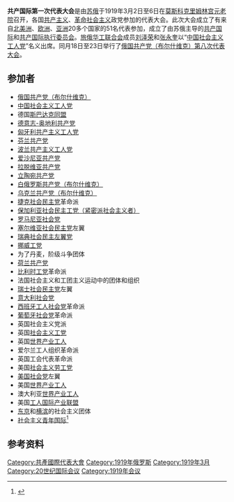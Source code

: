 '''共产国际第一次代表大会'''是由[[苏俄|苏俄]]于1919年3月2日至6日在[[莫斯科|莫斯科]][[克里姆林宫|克里姆林宫]][[克里姆林宫元老院|元老院]]召开，各国[[共产主义|共产主义]]、[[革命社会主义|革命社会主义]]政党参加的代表大会。此次大会成立了有来自[[北美洲|北美洲]]、[[欧洲|欧洲]]、[[亚洲|亚洲]]20多个国家的51名代表参加，成立了由苏俄主导的[[共产国际|共产国际]]和[[共产国际执行委员会|共产国际执行委员会]]。[[旅俄华工联合会|旅俄华工联合会]]成员[[刘泽荣|刘泽荣]]和[[张永奎|张永奎]]以“[[中国社会主义工人党|中国社会主义工人党]]”名义出席。同月18日至23日举行了[[俄国共产党（布尔什维克）第八次代表大会|俄国共产党（布尔什维克）第八次代表大会]]。

==参加者==
* [[俄国共产党（布尔什维克）|俄国共产党（布尔什维克）]]
*[[中国社会主义工人党|中国社会主义工人党]]
* 德国[[斯巴达克同盟|斯巴达克同盟]]
* [[奥地利共产党|德意志-奥地利共产党]]
* [[匈牙利共产党|匈牙利共产主义工人党]]
* [[芬兰共产党|芬兰共产党]]
* [[波兰共产党|波兰共产主义工人党]]
* [[爱沙尼亚共产党|爱沙尼亚共产党]]
* [[拉脱维亚共产党|拉脱维亚共产党]]
* [[立陶宛共产党|立陶宛共产党]]
* [[白俄罗斯共产党（布尔什维克）|白俄罗斯共产党（布尔什维克）]]
* [[乌克兰共产党（布尔什维克）|乌克兰共产党（布尔什维克）]] 
* [[捷克社会民主党|捷克社会民主党]]革命派
* [[保加利亚共产党|保加利亚社会民主工党（紧密派社会主义者）]]
* [[罗马尼亚社会党_(1918年)|罗马尼亚社会党]]
* [[塞尔维亚社会民主党|塞尔维亚社会民主党]]左翼
* [[瑞典社会民主左翼党|瑞典社会民主左翼党]]
* [[挪威工党|挪威工党]]
* 为了丹麦，阶级斗争团体
* [[荷兰共产党|荷兰共产党]]
* [[比利时工党|比利时工党]]革命派
* 法国社会主义和工团主义运动中的团体和组织
* [[瑞士社会民主党|瑞士社会民主党]]左翼
* [[意大利社会党|意大利社会党]]
* [[西班牙工人社会党|西班牙工人社会党]]革命派
* [[葡萄牙社会党|葡萄牙社会党]]革命派
* 英国社会主义党派
* 英国[[社会主义工党_(英国)|社会主义工党]]
* 英国[[世界产业工人|世界产业工人]]
* 爱尔兰工人组织革命派
* 英国工会代表革命派
* 美国[[社会主义劳工党|社会主义劳工党]]
* [[美国社会党_(1901年)|美国社会党]]左翼
* 美国[[世界产业工人|世界产业工人]] 
* 澳大利亚[[世界产业工人|世界产业工人]]
* 美国[[工人国际产业联盟|工人国际产业联盟]]
* [[东京|东京]]和[[横滨|横滨]]的社会主义团体
* [[青年共产国际|社会主义青年国际]]<ref>{{Cite web |url=http://www.marxists.org/history/international/comintern/1st-congress/invitation.htm |title=First Congress of the Communist International |accessdate=2020-07-24 |archive-date=2020-07-24 |archive-url=https://web.archive.org/web/20200724101047/https://www.marxists.org/history/international/comintern/1st-congress/invitation.htm |dead-url=no }}</ref>

==参考资料==
{{reflist}}

{{共產國際代表大會}}
{{Authority control}}

[[Category:共產國際代表大會|Category:共產國際代表大會]]
[[Category:1919年俄罗斯|Category:1919年俄罗斯]]
[[Category:1919年3月|Category:1919年3月]]
[[Category:20世纪国际会议|Category:20世纪国际会议]]
[[Category:1919年会议|Category:1919年会议]]